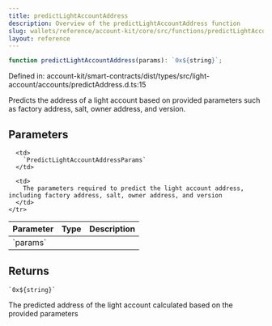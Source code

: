 ```yaml
---
title: predictLightAccountAddress
description: Overview of the predictLightAccountAddress function
slug: wallets/reference/account-kit/core/src/functions/predictLightAccountAddress
layout: reference
---
```


```ts
function predictLightAccountAddress(params): `0x${string}`;
```

Defined in: account-kit/smart-contracts/dist/types/src/light-account/accounts/predictAddress.d.ts:15

Predicts the address of a light account based on provided parameters such as factory address, salt, owner address, and version.

## Parameters

<table>
  <thead>
    <tr>
      <th align="left">Parameter</th>
      <th align="left">Type</th>
      <th align="left">Description</th>
    </tr>
  </thead>

  <tbody>
    <tr>
      <td>
        `params`
      </td>

      <td>
        `PredictLightAccountAddressParams`
      </td>

      <td>
        The parameters required to predict the light account address, including factory address, salt, owner address, and version
      </td>
    </tr>

  </tbody>
</table>

## Returns

`` `0x${string}` ``

The predicted address of the light account calculated based on the provided parameters
